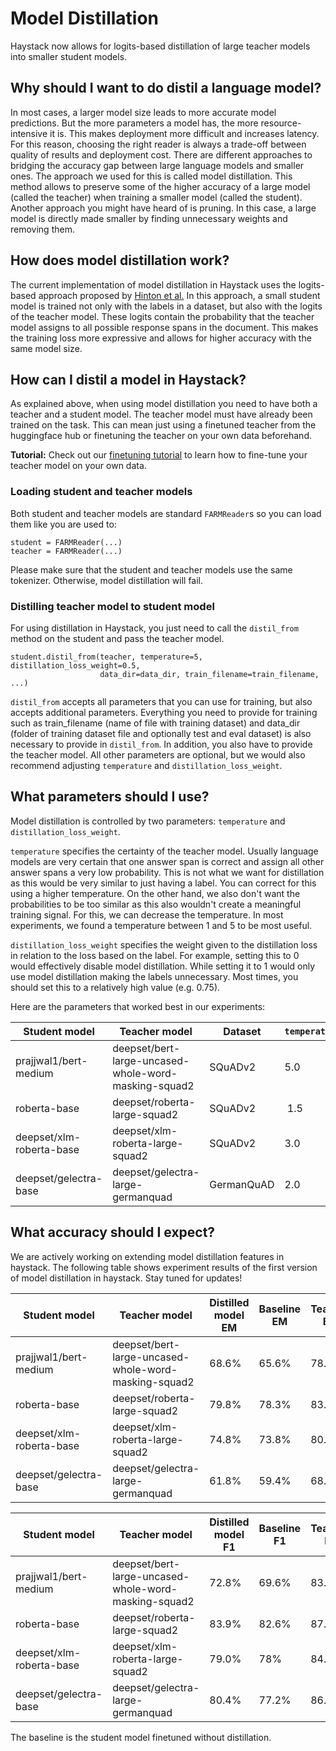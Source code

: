 # Model Distillation

Haystack now allows for logits-based distillation of large teacher models into smaller student models.

## Why should I want to do distil a language model?

In most cases, a larger model size leads to more accurate model predictions. But the more parameters a model has, the more resource-intensive it is. This makes deployment more difficult and increases latency.
For this reason, choosing the right reader is always a trade-off between quality of results and deployment cost. There are different approaches to bridging the accuracy gap between large language models and smaller ones.
The approach we used for this is called model distillation. This method allows to preserve some of the higher accuracy of a large model (called the teacher) when training a smaller model (called the student).
Another approach you might have heard of is pruning. In this case, a large model is directly made smaller by finding unnecessary weights and removing them.

## How does model distillation work?

The current implementation of model distillation in Haystack uses the logits-based approach proposed by [Hinton et al.](https://arxiv.org/pdf/1503.02531.pdf)
In this approach, a small student model is trained not only with the labels in a dataset, but also with the logits of the teacher model. These logits contain the probability that the teacher model assigns to all possible response spans in the document. This makes the training loss more expressive and allows for higher accuracy with the same model size.

## How can I distil a model in Haystack?

As explained above, when using model distillation you need to have both a teacher and a student model. The teacher model must have already been trained on the task. This can mean just using a finetuned teacher from the huggingface hub or finetuning the teacher on your own data beforehand.

<div className="max-w-xl bg-yellow-light-theme border-l-8 border-yellow-dark-theme px-6 pt-6 pb-4 my-4 rounded-md dark:bg-yellow-900">

**Tutorial:** Check out our [finetuning tutorial](tutorials/fine-tuning-a-model) to learn how to fine-tune your teacher model on your own data.

</div>

### Loading student and teacher models

Both student and teacher models are standard `FARMReader`s so you can load them like you are used to:

```
student = FARMReader(...)
teacher = FARMReader(...)
```

Please make sure that the student and teacher models use the same tokenizer. Otherwise, model distillation will fail.

### Distilling teacher model to student model

For using distillation in Haystack, you just need to call the `distil_from` method on the student and pass the teacher model. 

```
student.distil_from(teacher, temperature=5, distillation_loss_weight=0.5,
                    data_dir=data_dir, train_filename=train_filename, ...)
```

`distil_from` accepts all parameters that you can use for training, but also accepts additional parameters. Everything you need to provide for training such as train_filename (name of file with training dataset) and data_dir (folder of training dataset file and optionally test and eval dataset) is also necessary to provide in `distil_from`. In addition, you also have to provide the teacher model. All other parameters are optional, but we would also recommend adjusting `temperature` and `distillation_loss_weight`.

## What parameters should I use?

Model distillation is controlled by two parameters: `temperature` and `distillation_loss_weight`.

`temperature` specifies the certainty of the teacher model. Usually language models are very certain that one answer span is correct and assign all other answer spans a very low probability. This is not what we want for distillation as this would be very similar to just having a label. You can correct for this using a higher temperature.
On the other hand, we also don't want the probabilities to be too similar as this also wouldn't create a meaningful training signal. For this, we can decrease the temperature.
In most experiments, we found a temperature between 1 and 5 to be most useful.

`distillation_loss_weight` specifies the weight given to the distillation loss in relation to the loss based on the label. For example, setting this to 0 would effectively disable model distillation. While setting it to 1 would only use model distillation making the labels unnecessary.
Most times, you should set this to a relatively high value (e.g. 0.75).

Here are the parameters that worked best in our experiments:

| Student model            | Teacher model                                        | Dataset    | `temperature` | `distillation_loss_weight` |
| ------------------------ | ---------------------------------------------------- | ---------- | ------------- | -------------------------- |
| prajjwal1/bert-medium    | deepset/bert-large-uncased-whole-word-masking-squad2 | SQuADv2    | 5.0           | 1.0                        |
| roberta-base             | deepset/roberta-large-squad2                         | SQuADv2    |  1.5          | 0.75                       |
| deepset/xlm-roberta-base | deepset/xlm-roberta-large-squad2                     | SQuADv2    | 3.0           | 0.75                       |
| deepset/gelectra-base    | deepset/gelectra-large-germanquad                    | GermanQuAD | 2.0           | 0.75                       |

## What accuracy should I expect?

We are actively working on extending model distillation features in haystack. The following table shows experiment results of the first version of model distillation in haystack. Stay tuned for updates!

| Student model            | Teacher model                                        | Distilled model EM | Baseline EM | Teacher EM | Link                                                                      |
| ------------------------ | ---------------------------------------------------- | ------------------ | ----------- | ---------- | ------------------------------------------------------------------------- |
| prajjwal1/bert-medium    | deepset/bert-large-uncased-whole-word-masking-squad2 | 68.6%              | 65.6%       | 78.9%      | [here](https://huggingface.co/deepset/bert-medium-squad2-distilled)       |
| roberta-base             | deepset/roberta-large-squad2                         | 79.8%              | 78.3%       | 83.6%      | [here](https://huggingface.co/deepset/roberta-base-squad2-distilled)      |
| deepset/xlm-roberta-base | deepset/xlm-roberta-large-squad2                     | 74.8%              | 73.8%       | 80.0%      | [here](https://huggingface.co/deepset/xlm-roberta-base-squad2-distilled)  |
| deepset/gelectra-base    | deepset/gelectra-large-germanquad                    | 61.8%              | 59.4%       | 68.0%      | [here](https://huggingface.co/deepset/gelectra-base-germanquad-distilled) |

| Student model            | Teacher model                                        | Distilled model F1 | Baseline F1 | Teacher F1 | Link                                                                      |
| ------------------------ | ---------------------------------------------------- | ------------------ | ----------- | ---------- | ------------------------------------------------------------------------- |
| prajjwal1/bert-medium    | deepset/bert-large-uncased-whole-word-masking-squad2 | 72.8%              | 69.6%       | 83.2%      | [here](https://huggingface.co/deepset/bert-medium-squad2-distilled)       |
| roberta-base             | deepset/roberta-large-squad2                         | 83.9%              | 82.6%       | 87.9%      | [here](https://huggingface.co/deepset/roberta-base-squad2-distilled)      |
| deepset/xlm-roberta-base | deepset/xlm-roberta-large-squad2                     | 79.0%              | 78%         | 84.4%      | [here](https://huggingface.co/deepset/xlm-roberta-base-squad2-distilled)  |
| deepset/gelectra-base    | deepset/gelectra-large-germanquad                    | 80.4%              | 77.2%       | 86.4%      | [here](https://huggingface.co/deepset/gelectra-base-germanquad-distilled) |

The baseline is the student model finetuned without distillation.

